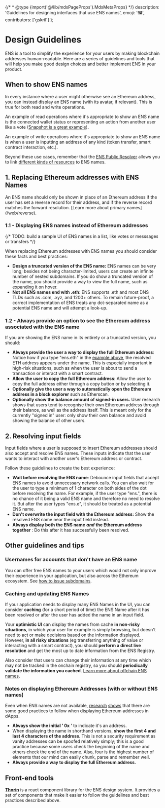 {/* * @type {import('@/lib/mdxPageProps').MdxMetaProps} */}
description: 'Guidelines for designing interfaces that use ENS names',
emoji: '🖼️',
contributors: ['gskril']
};

# Design Guidelines

ENS is a tool to simplify the experience for your users by making blockchain addresses human-readable. Here are a series of guidelines and tools that will help you make good design choices and better implement ENS in your product.

## When to show ENS names

In every instance where a user might otherwise see an Ethereum address, you can instead display an ENS name (with its avatar, if relevant). This is true for both read and write operations.

An example of read operations where it's appropriate to show an ENS name is the connected wallet status or representing an action from another user like a vote ([Snapshot is a great example](https://snapshot.org/#/ens.eth/proposal/0xd810c4cf2f09737a6f833f1ec51eaa5504cbc0afeeb883a21a7e1c91c8a597e4)).

<LiveDemo id="connected_wallet" />

<div id="send_transaction" />

An example of write operations where it's appropriate to show an ENS name is when a user is inputting an address of any kind (token transfer, smart contract interaction, etc.).

<LiveDemo id="send_transaction" />

Beyond these use cases, remember that the [ENS Public Resolver](/resolvers/public) allows you to link [different kinds of resources](/web/records) to ENS names.

## 1. Replacing Ethereum addresses with ENS Names

<Note>
  An ENS name should only be shown in place of an Ethereum address if the user
  has set a reverse record for their address, and if the reverse record matches
  the forward resolution. [Learn more about primary names](/web/reverse).
</Note>

### 1.1 - Displaying ENS names instead of Ethereum addresses

{/* TODO: build a sample UI of ENS names in a list, like votes or messsages or transfers */}

When replacing Ethereum addresses with ENS names you should consider these facts and best practices:

- **Design a truncated version of the ENS name:** ENS names can be very long; besides not being character-limited, users can create an infinite number of nested subdomains. If you do show a truncated version of the name, you should provide a way to view the full name, such as expanding it on hover.
- **Not all ENS names end with .eth**: ENS supports .eth and most DNS TLDs such as .com, .xyz, and 1200+ others. To remain future-proof, a correct implementation of ENS treats any dot-separated name as a potential ENS name and will attempt a look-up.

### 1.2 - Always provide an option to see the Ethereum address associated with the ENS name

If you are showing the ENS name in its entirety or a truncated version, you should:

- **Always provide the user a way to display the full Ethereum address**: Notice how if you type "ens.eth" in the [example above](#send_transaction), the resolved ETH address appears under the name. This is especially important in high-risk situations, such as when the user is about to send a transaction or interact with a smart contract.
- **Allow the user to copy the full Ethereum address**: Allow the user to copy the full address either through a copy button or by selecting it.
- **Optionally give the user a way to automatically open the Ethereum address in a block explorer** such as Etherscan.
- **Optionally show the** **balance amount of signed-in users.** User research shows that users tend to recognise their own Ethereum address through their balance, as well as the address itself. This is meant only for the currently "signed in" user: only show their own balance and avoid showing the balance of other users.

## 2. Resolving input fields

<LiveDemo id="send_transaction" />

Input fields where a user is supposed to insert Ethereum addresses should also accept and resolve ENS names. These inputs indicate that the user wants to interact with another user's Ethereum address or contract.

Follow these guidelines to create the best experience:

- **Wait before resolving the ENS name**: Debounce input fields that accept ENS names to avoid unnecessary network calls. You can also wait for the user to type a minimum of 1 character on both sides of the dot before resolving the name. For example, if the user type "ens.", there is no chance of it being a valid ENS name and therefore no need to resolve it. But after the user types "ens.e", it should be treated as a potential ENS name.
- **Don't overwrite the input field with the Ethereum address:** Show the resolved ENS name near the input field instead.
- **Always display both the ENS name** _**and**_ **the Ethereum address together** : Do this after it has successfully been resolved.

## Other guidelines and tips

### Usernames for accounts that don't have an ENS name

You can offer free ENS names to your users which would not only improve their experience in your application, but also across the Ethereum ecosystem. See [how to issue subdomains](/web/subdomains).

### **Caching and updating ENS Names**

If your application needs to display many ENS Names in the UI, you can consider **caching** (for a short period of time) the ENS Name after it has been resolved or after the user has added the name in an input field.

Your **optimistic UI** can display the names from cache **in non-risky situations**, in which your user for example is simply browsing, but doesn't need to act or make decisions based on the information displayed.  
However, **in all risky situations** \(eg transferring anything of value or interacting with a smart contract\), you should **perform a direct live resolution** and get the most up to date information from the ENS Registry.

Also consider that users can change their information at any time which may not be tracked in the onchain registry, so you should **periodically validate the information you cached**. [Learn more about offchain ENS names](./ens-l2-offchain.md).

### Notes on displaying Ethereum Addresses \(with or without ENS names\)

Even when ENS names are not available, [research](https://medium.com/@lyricalpolymath/web3designdecisionframework-e84075816515) [shows](https://medium.com/@lyricalpolymath/web3-design-principles-f21db2f240c1) that there are some good practices to follow when displaying Ethereum addresses in dApps.

- **Always show the initial ' 0x '** to indicate it's an address.
- When displaying the name in shorthand versions, **show the first 4 and last 4 characters of the address**. This is not a security requirement as vanity addresses can be spoofed relatively simply; this is a good practice because some users check the beginning of the name and others check the end of the name. Also, four is the highest number of elements that our mind can easily chunk, parse and remember well.
- **Always provide a way to display the full Ethereum address.**

## Front-end tools

[**Thorin**](https://thorin.ens.domains/) is a react component library for the ENS design system. It provides a set of components that make it easier to follow the guidelines and best practices described above.
